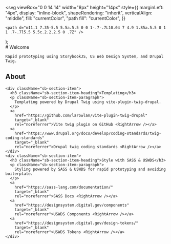 

  <svg
    viewBox="0 0 14 14"
    width="8px"
    height="14px"
    style={{
      marginLeft: "4px",
      display: "inline-block",
      shapeRendering: "inherit",
      verticalAlign: "middle",
      fill: "currentColor",
      "path fill": "currentColor",
    }}
  >
    <path d="m11.1 7.35-5.5 5.5a.5.5 0 0 1-.7-.7L10.04 7 4.9 1.85a.5.5 0 1 1 .7-.7l5.5 5.5c.2.2.2.5 0 .7Z" />
  </svg>
);

<Meta title="Welcome" />

<div className="sb-container">
  <div className='sb-section-title'>
    # Welcome

    Rapid prototyping using StorybookJS, US Web Design System, and Drupal Twig.

  </div>

<h2>About</h2>

  <div className="sb-section">

    <div className="sb-section-item">
      <h3 className="sb-section-item-heading">Templating</h3>
      <p className="sb-section-item-paragraph">
        Templating powered by Drupal Twig using vite-plugin-twig-drupal.
      </p>
      <a
        href="https://github.com/larowlan/vite-plugin-twig-drupal"
        target="_blank"
        rel="noreferrer">Vite twig plugin on GitHub <RightArrow /></a>
      <a
        href="https://www.drupal.org/docs/develop/coding-standards/twig-coding-standards"
        target="_blank"
        rel="noreferrer">Drupal twig coding standards <RightArrow /></a>
    </div>
    <div className="sb-section-item">
      <h3 className="sb-section-item-heading">Style with SASS & USWDS</h3>
      <p className="sb-section-item-paragraph">
        Styling powered by SASS & USWDS for rapid prototyping and avoiding boilerplate.
      </p>
      <a
        href="https://sass-lang.com/documentation/"
        target="_blank"
        rel="noreferrer">SASS Docs <RightArrow /></a>
      <a
        href="https://designsystem.digital.gov/components"
        target="_blank"
        rel="noreferrer">USWDS Components <RightArrow /></a>
      <a
        href="https://designsystem.digital.gov/design-tokens/"
        target="_blank"
        rel="noreferrer">USWDS Tokens <RightArrow /></a>
    </div>
  </div>
</div>

<style>
  {`

  .sbdocs-wrapper {
    padding-left: 32px;
    padding-right: 32px;
  }

  .sb-container {
    margin-bottom: 48px;
    padding
  }

  .sb-section {
    width: 100%;
    display: flex;
    flex-direction: row;
    gap: 20px;
  }

  img {
    object-fit: cover;
  }

  .sb-section-title {
    margin-bottom: 32px;
  }

  .sb-section a:not(h1 a, h2 a, h3 a) {
    font-size: 14px;
  }

  .sb-section-item, .sb-grid-item {
    flex: 1;
    display: flex;
    flex-direction: column;
  }

  .sb-section-item-heading {
    padding-top: 20px !important;
    padding-bottom: 5px !important;
    margin: 0 !important;
  }
  .sb-section-item-paragraph {
    margin: 0;
    padding-bottom: 10px;
  }

  .sb-chevron {
    margin-left: 5px;
  }

  .sb-features-grid {
    display: grid;
    grid-template-columns: repeat(2, 1fr);
    grid-gap: 32px 20px;
  }

  .sb-socials {
    display: grid;
    grid-template-columns: repeat(4, 1fr);
  }

  .sb-socials p {
    margin-bottom: 10px;
  }

  .sb-explore-image {
    max-height: 32px;
    align-self: flex-start;
  }

  .sb-addon {
    width: 100%;
    display: flex;
    align-items: center;
    position: relative;
    background-color: #EEF3F8;
    border-radius: 5px;
    border: 1px solid rgba(0, 0, 0, 0.05);
    background: #EEF3F8;
    height: 180px;
    margin-bottom: 48px;
    overflow: hidden;
  }

  .sb-addon-text {
    padding-left: 48px;
    max-width: 240px;
  }

  .sb-addon-text h4 {
    padding-top: 0px;
  }

  .sb-addon-img {
    position: absolute;
    left: 345px;
    top: 0;
    height: 100%;
    width: 200%;
    overflow: hidden;
  }

  .sb-addon-img img {
    width: 650px;
    transform: rotate(-15deg);
    margin-left: 40px;
    margin-top: -72px;
    box-shadow: 0 0 1px rgba(255, 255, 255, 0);
    backface-visibility: hidden;
  }

  @media screen and (max-width: 800px) {
    .sb-addon-img {
      left: 300px;
    }
  }

  @media screen and (max-width: 600px) {
    .sb-section {
      flex-direction: column;
    }

    .sb-features-grid {
      grid-template-columns: repeat(1, 1fr);
    }

    .sb-socials {
      grid-template-columns: repeat(2, 1fr);
    }

    .sb-addon {
      height: 280px;
      align-items: flex-start;
      padding-top: 32px;
      overflow: hidden;
    }

    .sb-addon-text {
      padding-left: 24px;
    }

    .sb-addon-img {
      right: 0;
      left: 0;
      top: 130px;
      bottom: 0;
      overflow: hidden;
      height: auto;
      width: 124%;
    }

    .sb-addon-img img {
      width: 1200px;
      transform: rotate(-12deg);
      margin-left: 0;
      margin-top: 48px;
      margin-bottom: -40px;
      margin-left: -24px;
    }
  }
  `}
</style>
